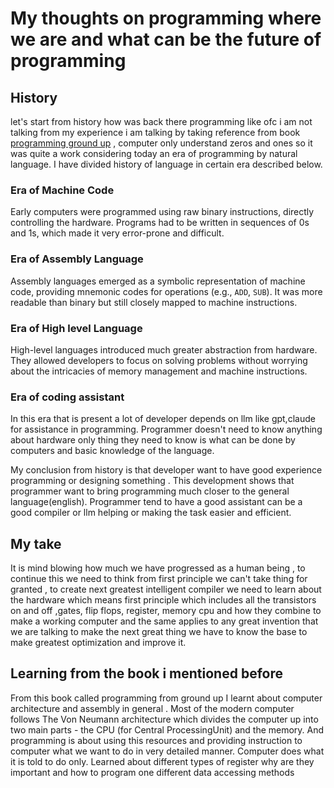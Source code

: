 
# My thoughts on programming where we are and what can be the future of programming
## History
let's start from history how was back there programming like ofc i am not talking from my experience i am talking by taking reference from book [programming ground up](https://download-mirror.savannah.gnu.org/releases/pgubook/ProgrammingGroundUp-1-0-booksize.pdf) , computer only understand zeros and ones so it was  quite a work considering today an era of programming by natural language. I have divided history of language in certain era described below.
###  Era of Machine Code 
Early computers were programmed using raw binary instructions, directly controlling the hardware. Programs had to be written in sequences of 0s and 1s, which made it very error-prone and difficult.
###  Era of Assembly Language 
Assembly languages emerged as a symbolic representation of machine code, providing mnemonic codes for operations (e.g., `ADD`, `SUB`). It was more readable than binary but still closely mapped to machine instructions.
### Era of High level Language
High-level languages introduced much greater abstraction from hardware. They allowed developers to focus on solving problems without worrying about the intricacies of memory management and machine instructions.
### Era of coding assistant
In this era that is present a lot of developer depends on llm like gpt,claude for assistance in programming. Programmer doesn't need to know anything about hardware only thing they need to know is what can be done by computers and basic knowledge of the language.

My conclusion from history is that developer want to have good experience programming or designing something . This development shows that programmer want to bring programming much closer to the general language(english). Programmer tend to have a good assistant can be a good compiler or llm helping or making the task easier and efficient.
## My take
It is mind blowing how much we have progressed as a human being , to continue this we need to think from first principle we can't take thing for granted , to create next greatest intelligent compiler we need to learn about the hardware which means first principle which includes all the transistors on and off ,gates, flip flops, register, memory cpu and how they combine to make a working computer and the same applies to any great invention  that we are talking to make the next great thing we have to know the base to make greatest optimization and improve it.

## Learning from the book i mentioned before
From this book called programming from ground up I learnt about computer architecture and assembly in general .
Most of the modern computer follows The Von Neumann architecture which divides the computer up into two main parts - the CPU (for Central ProcessingUnit) and the memory. And programming is about using this resources and providing instruction to computer what we want to do in very detailed manner. Computer does what it is told to do only. Learned about different types of register why are they important and how to program one different data accessing methods 


